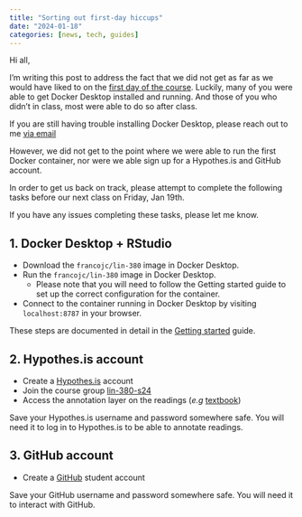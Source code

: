 ```yaml
---
title: "Sorting out first-day hiccups"
date: "2024-01-18"
categories: [news, tech, guides]
---
```


Hi all,

I'm writing this post to address the fact that we did not get as far as we would have liked to on the [first day of the course](https://lin-380-s24.github.io/slides/day-01#/). Luckily, many of you were able to get Docker Desktop installed and running. And those of you who didn't in class, most were able to do so after class.

::: {.aside}
If you are still having trouble installing Docker Desktop, please reach out to me [via email](mailto:francojc@wfu.edu)
:::

However, we did not get to the point where we were able to run the first Docker container, nor were we able sign up for a Hypothes.is and GitHub account.

In order to get us back on track, please attempt to complete the following tasks before our next class on Friday, Jan 19th.

::: {.aside}
If you have any issues completing these tasks, please let me know.
:::

## 1. Docker Desktop + RStudio

- Download the `francojc/lin-380` image in Docker Desktop.
- Run the `francojc/lin-380` image in Docker Desktop.
  - Please note that you will need to follow the Getting started guide to set up the correct configuration for the container.
- Connect to the container running in Docker Desktop by visiting `localhost:8787` in your browser.

::: {.aside}
These steps are documented in detail in the [Getting started](https://lin380.github.io/guide/getting-started/) guide.
:::

## 2. Hypothes.is account

- Create a [Hypothes.is](https://web.hypothes.is/start/) account
- Join the course group [lin-380-s24](https://hypothes.is/groups/4Zk3YJv3/lin-380-s24)
- Access the annotation layer on the readings (*e.g* [textbook](https://qtalr.github.io/book/))

::: {.aside}
Save your Hypothes.is username and password somewhere safe. You will need it to log in to Hypothes.is to be able to annotate readings.
:::

## 3. GitHub account

- Create a [GitHub](https://education.github.com/pack/join) student account

::: {.aside}
Save your GitHub username and password somewhere safe. You will need it to interact with GitHub.
:::